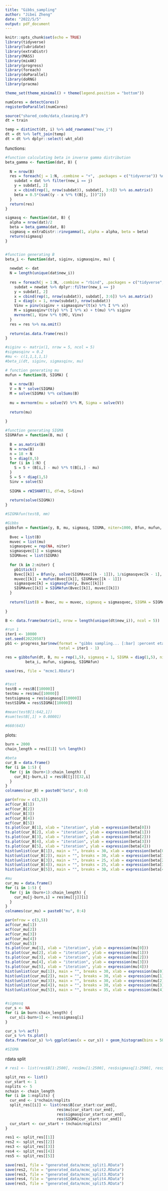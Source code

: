 ```yaml
---
title: "Gibbs_sampling"
author: "Jibei Zheng"
date: "2022/5/5"
output: pdf_document
---
```


```r
knitr::opts_chunk$set(echo = TRUE)
library(tidyverse)
library(lubridate)
library(extraDistr)
library(MASS)
library(mixAK)
library(progress)
library(foreach)
library(doParallel)
library(doRNG)
library(pracma)

theme_set(theme_minimal() + theme(legend.position = "bottom"))

numCores = detectCores()
registerDoParallel(numCores) 
```


```r
source("shared_code/data_cleaning.R")
dt = train

temp = distinct(dt, i) %>% add_rownames("new_i")
dt = dt %>% left_join(temp)
dt = dt %>% dplyr::select(-wkt_old)

```

functions:

```r
#function calculating beta in inverse gamma distribution
beta_gamma <- function(dat, B) {
  
  N = nrow(B)
  res = foreach(j = 1:N, .combine = "+", .packages = c("tidyverse")) %dopar% {
    subdat = dat %>% filter(new_i == j)
    y = subdat[, 2]
    x = cbind(rep(1, nrow(subdat)), subdat[, 3:6]) %>% as.matrix()
    beta = 0.5*(sum((y - x %*% t(B[j, ]))^2))
  }
  return(res)
}

sigmasq <- function(dat, B) {
  alpha = nrow(dat)/2
  beta = beta_gamma(dat, B)
  sigmasq = extraDistr::rinvgamma(1, alpha = alpha, beta = beta) 
  return(sigmasq)
}


#function generating B
beta_i <- function(dat, siginv, sigmasqinv, mu) {
  
  newdat <- dat
  N = length(unique(dat$new_i))
  
  res = foreach(j = 1:N, .combine = "rbind", .packages = c("tidyverse", "mixAK", "MASS", "pracma")) %dorng% {
    subdat = newdat %>% dplyr::filter(new_i == j)
    y = subdat[, 2]
    x = cbind(rep(1, nrow(subdat)), subdat[, 3:6]) %>% as.matrix()
    I = diag(x = 1, nrow(subdat), nrow(subdat))
    Vinv = pinv(siginv + sigmasqinv*(t(x) %*% I %*% x))
    M = sigmasqinv*(t(y) %*% I %*% x) + t(mu) %*% siginv
    mvrnorm(1, Vinv %*% t(M), Vinv)
  }
  res = res %>% na.omit()
  
  return(as.data.frame(res))
}

#siginv <- matrix(1, nrow = 5, ncol = 5)
#sigmasqinv = 0.2
#mu <- c(1,1,1,1,1)
#beta_i(dt, siginv, sigmasqinv, mu)

# function generating mu
mufun = function(B, SIGMA) {
  
  N = nrow(B)
  V = N * solve(SIGMA)
  M = solve(SIGMA) %*% colSums(B)
  
  mu = mvrnorm(mu = solve(V) %*% M, Sigma = solve(V))
  
  return(mu)
  
}

#function generating SIGMA
SIGMAfun = function(B, mu) {
  
  B = as.matrix(B)
  N = nrow(B)
  n = 18 + N
  S = diag(0,5)
  for (i in 1:N) {
    S = S + (B[i,] - mu) %*% t(B[i,] - mu)
  }
  S = S + diag(1,5)
  Sinv = solve(S)
  
  SIGMA = rWISHART(1, df=n, S=Sinv)
  
  return(solve(SIGMA))
}

#SIGMAfun(testB, mm)

#Gibbs
gibbsfun = function(y, B, mu, sigmasq, SIGMA, niter=1000, Bfun, mufun, sigmasqfun, SIGMAfun) {
  
  Bvec = list(B)
  muvec = list(mu)
  sigmasqvec = rep(NA, niter)
  sigmasqvec[1] = sigmasq
  SIGMAvec = list(SIGMA)
  
  for (k in 2:niter) {
    pb1$tick()
    Bvec[[k]] = Bfun(y, solve(SIGMAvec[[k - 1]]), 1/sigmasqvec[k - 1], muvec[[k - 1]]) 
    muvec[[k]] = mufun(Bvec[[k]], SIGMAvec[[k - 1]])
    sigmasqvec[k] = sigmasqfun(y, Bvec[[k]])
    SIGMAvec[[k]] = SIGMAfun(Bvec[[k]], muvec[[k]])
  }
  
  return(list(B = Bvec, mu = muvec, sigmasq = sigmasqvec, SIGMA = SIGMAvec))
  
}

```



```r
B <- data.frame(matrix(1, nrow = length(unique(dt$new_i)), ncol = 5))

#run 1
iter1 <- 10000
set.seed(20220507)
pb1 <- progress_bar$new(format = "gibbs sampling... [:bar] :percent eta: :eta",
                        total = iter1 - 1)

res = gibbsfun(dt, B, mu = rep(1,5), sigmasq = 1, SIGMA = diag(1,5), niter = iter1, 
         beta_i, mufun, sigmasq, SIGMAfun)

save(res, file = "mcmc1.RData")


#test
testB = res$B[[10000]]
testmu = res$mu[[10000]]
testsigmasq = res$sigmasq[[10000]]
testSIGMA = res$SIGMA[[10000]]

#mean(testB[1:642,1])
#sum(testB[,1] > 0.00001)

#660(643)
```

plots:

```r
burn = 2000
chain_length = res[[1]] %>% length() 

#beta
cur_B = data.frame()
for (i in 1:5) {
  for (j in (burn+1):chain_length) {
    cur_B[j-burn,i] = res$B[[j]][32,i]
  }
}
colnames(cur_B) = paste0("beta", 0:4)

par(mfrow = c(3,5))
acf(cur_B[1])
acf(cur_B[2])
acf(cur_B[3])
acf(cur_B[4])
acf(cur_B[5])
ts.plot(cur_B[1], xlab = "iteration", ylab = expression(beta[0]))
ts.plot(cur_B[2], xlab = "iteration", ylab = expression(beta[1]))
ts.plot(cur_B[3], xlab = "iteration", ylab = expression(beta[2]))
ts.plot(cur_B[4], xlab = "iteration", ylab = expression(beta[3]))
ts.plot(cur_B[5], xlab = "iteration", ylab = expression(beta[4]))
hist(unlist(cur_B[1]), main = "", breaks = 30, xlab = expression(beta[0]))
hist(unlist(cur_B[2]), main = "", breaks = 30, xlab = expression(beta[1]))
hist(unlist(cur_B[3]), main = "", breaks = 25, xlab = expression(beta[2]))
hist(unlist(cur_B[4]), main = "", breaks = 25, xlab = expression(beta[3]))
hist(unlist(cur_B[5]), main = "", breaks = 30, xlab = expression(beta[4]))

#mu
cur_mu = data.frame()
for (i in 1:5) {
  for (j in (burn+1):chain_length) {
    cur_mu[j-burn,i] = res$mu[[j]][i]
  }
}
colnames(cur_mu) = paste0("mu", 0:4)

par(mfrow = c(3,5))
acf(cur_mu[1])
acf(cur_mu[2])
acf(cur_mu[3])
acf(cur_mu[4])
acf(cur_mu[5])
ts.plot(cur_mu[1], xlab = "iteration", ylab = expression(mu[0]))
ts.plot(cur_mu[2], xlab = "iteration", ylab = expression(mu[1]))
ts.plot(cur_mu[3], xlab = "iteration", ylab = expression(mu[2]))
ts.plot(cur_mu[4], xlab = "iteration", ylab = expression(mu[3]))
ts.plot(cur_mu[5], xlab = "iteration", ylab = expression(mu[4]))
hist(unlist(cur_mu[1]), main = "", breaks = 30, xlab = expression(mu[0]))
hist(unlist(cur_mu[2]), main = "", breaks = 30, xlab = expression(mu[1]))
hist(unlist(cur_mu[3]), main = "", breaks = 30, xlab = expression(mu[2]))
hist(unlist(cur_mu[4]), main = "", breaks = 30, xlab = expression(mu[3]))
hist(unlist(cur_mu[5]), main = "", breaks = 35, xlab = expression(mu[4]))


#sigmasq
cur_s <- NA
for (i in burn:chain_length) {
  cur_s[i-burn+1] <- res$sigmasq[i]
}

cur_s %>% acf()
cur_s %>% ts.plot()
data.frame(cur_s) %>% ggplot(aes(x = cur_s)) + geom_histogram(bins = 50)

#SIGMA
```

rdata split

```r
# res1 <- list(res$B[1:2500], res$mu[1:2500], res$sigmasq[1:2500], res$SIGMA[1:2500])

split_res <- list()
cur_start <- 1
nsplits <- 5
nchain <- chain_length
for (i in 1:nsplits) {
  cur_end <- i*nchain/nsplits
  split_res[[i]] <- list(res$B[cur_start:cur_end], 
                       res$mu[cur_start:cur_end], 
                       res$sigmasq[cur_start:cur_end], 
                       res$SIGMA[cur_start:cur_end])
  cur_start <- cur_start + (nchain/nsplits)
}

res1 <- split_res[[1]]
res2 <- split_res[[2]]
res3 <- split_res[[3]]
res4 <- split_res[[4]]
res5 <- split_res[[5]]

save(res1, file = "generated_data/mcmc_split1.RData")
save(res2, file = "generated_data/mcmc_split2.RData")
save(res3, file = "generated_data/mcmc_split3.RData")
save(res4, file = "generated_data/mcmc_split4.RData")
save(res5, file = "generated_data/mcmc_split5.RData")

```



